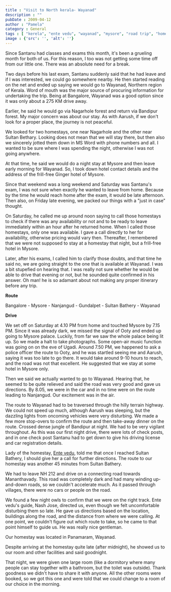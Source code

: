 ```yaml
---
title : "Visit to North kerala- Wayanad"
description : ""
pubDate : 2009-04-12
author : "Pamela"
category : General
tags : [ "kerela", "ente vedu", "wayanad", "mysore", "road trip", "homestay",]
image : {'src': '', 'alt': ''}
---
```

Since Santanu had classes and exams this month, it's been a grueling month for both of us. For this reason, I too was not getting some time off from our little one. There was an absolute need for a break.

Two days before his last exam, Santanu suddenly said that he had leave and if I was interested, we could go somewhere nearby. He then started reading on the net and ended up saying we would go to Wayanad, Northern region of Kerala. Word of mouth was the major source of procuring information for undertaking the trip. Being at Bangalore, Wayanad was a good option since it was only about a 275 KM drive away.

Earlier, he said he would go via Nagarhole forest and return via Bandipur forest. My major concern was about our stay. As with Aarush, if we don't look for a proper place, the journey is not peaceful.

We looked for two homestays, one near Nagarhole and the other near Sultan Bethary. Looking does not mean that we will stay there, but then also we sincerely jotted them down in MS Word with phone numbers and all. I wanted to be sure where I was spending the night, otherwise I was not going anywhere.

At that time, he said we would do a night stay at Mysore and then leave early morning for Wayanad. So, I took down hotel contact details and the address of the frill-free Ginger hotel of Mysore.

Since that weekend was a long weekend and Saturday was Santanu's exam, I was not sure when exactly he wanted to leave from home. Because by the time he would reach home after the exam, it would be late afternoon. Then also, on Friday late evening, we packed our things with a "just in case" thought.

On Saturday, he called me up around noon saying to call those homestays to check if there was any availability or not and to be ready to leave immediately within an hour after he returned home. When I called those homestays, only one was available. I gave a call directly to her for availability, otherwise pricing would vary then. Thereafter, I remembered that we were not supposed to stay at a homestay that night, but a frill-free hotel in Mysore.

Later, after his exams, I called him to clarify those doubts, and that time he said no, we are going straight to the one that is available at Wayanad. I was a bit stupefied on hearing that. I was really not sure whether he would be able to drive that evening or not, but he sounded quite confirmed in his answer. Oh man! he is so adamant about not making any proper itinerary before any trip.

**Route**

Bangalore - Mysore - Nanjangud - Gundalpet - Sultan Bathery - Wayanad

**Drive**

We set off on Saturday at 4.10 PM from home and touched Mysore by 7.15 PM. Since it was already dark, we missed the signal of Ooty and ended up going to Mysore palace. Luckily, from far we saw the whole palace being lit up. So we made a halt to take photographs. Some open-air music function was going on on the eve of Ugadi. Around 7.50 PM, we happened to ask a police officer the route to Ooty, and he was startled seeing me and Aarush, saying it was too late to go there. It would take around 9-10 hours to reach, and the road was not that excellent. He suggested that we stay at some hotel in Mysore only.

Then we said we actually wanted to go to Wayanad. Hearing that, he seemed to be quite relieved and said the road was very good and gave us directions. By 8.05, we were in the car and in no time were on the route leading to Nanjangud. Our excitement was in the air.

The route to Wayanad had to be traversed through the hilly terrain highway. We could not speed up much, although Aarush was sleeping, but the dazzling lights from oncoming vehicles were very disturbing. We made a few more stop-overs to confirm the route and then take-away dinner on the route. Crossed dense jungle of Bandipur at night. We had to be very vigilant throughout. As this was our first night drive, there were lots of check posts, and in one check post Santanu had to get down to give his driving license and car registration details.

Lady of the homestay, [Ente vedu](http://www.enteveedu.co.in/), told me that once I reached Sultan Bathery, I should give her a call for further directions. The route to our homestay was another 45 minutes from Sultan Bathery.

We had to leave NH 212 and drive on a connecting road towards Mananthavady. This road was completely dark and had many winding up-and-down roads, so we couldn't accelerate much. As it passed through villages, there were no cars or people on the road.

We found a few night owls to confirm that we were on the right track. Ente vedu's guide, Nash Jose, directed us, even though we felt uncomfortable disturbing them so late. He gave us directions based on the location, buildings along the road, and the distance from where we were calling. At one point, we couldn't figure out which route to take, so he came to that point himself to guide us. He was really nice gentleman.

Our homestay was located in Panamaram, Wayanad.

Despite arriving at the homestay quite late (after midnight), he showed us to our room and other facilities and said goodnight.

That night, we were given one large room (like a dormitory where many people can stay together with a bathroom, but the toilet was outside). Thank goodness we didn't have to share it with anyone. All the other rooms were booked, so we got this one and were told that we could change to a room of our choice in the morning.
